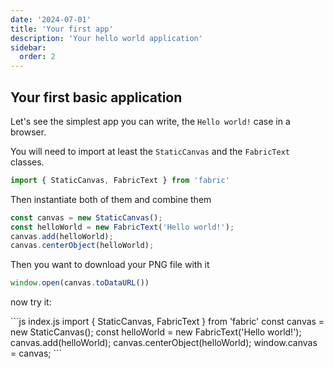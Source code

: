 ```yaml
---
date: '2024-07-01'
title: 'Your first app'
description: 'Your hello world application'
sidebar:
  order: 2
---
```



## Your first basic application

Let's see the simplest app you can write, the `Hello world!` case in a browser.

You will need to import at least the `StaticCanvas` and the `FabricText` classes.

```ts
import { StaticCanvas, FabricText } from 'fabric'
```

Then instantiate both of them and combine them

```ts
const canvas = new StaticCanvas();
const helloWorld = new FabricText('Hello world!');
canvas.add(helloWorld);
canvas.centerObject(helloWorld);
```

Then you want to download your PNG file with it

```ts
window.open(canvas.toDataURL())
```

now try it:

<Sandpack client:load>
```js index.js
import { StaticCanvas, FabricText } from 'fabric'
const canvas = new StaticCanvas();
const helloWorld = new FabricText('Hello world!');
canvas.add(helloWorld);
canvas.centerObject(helloWorld);
window.canvas = canvas;
```
</Sandpack>